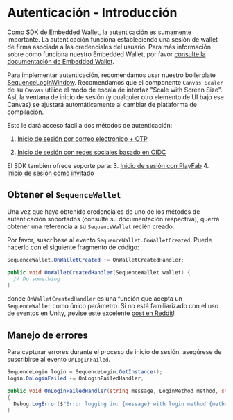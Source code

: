 # Autenticación - Introducción
Como SDK de Embedded Wallet, la autenticación es sumamente importante. La autenticación funciona estableciendo una sesión de wallet de firma asociada a las credenciales del usuario. Para más información sobre cómo funciona nuestro Embedded Wallet, por favor [consulte la documentación de Embedded Wallet](/solutions/wallets/developers/embedded-wallet/overview).

Para implementar autenticación, recomendamos usar nuestro boilerplate [SequenceLoginWindow](/sdk/unity/bootstrap_game#login).
Recomendamos que el componente `Canvas Scaler` de su `Canvas` utilice el modo de escala de interfaz "Scale with Screen Size". Así, la ventana de inicio de sesión (y cualquier otro elemento de UI bajo ese Canvas) se ajustará automáticamente al cambiar de plataforma de compilación.

Esto le dará acceso fácil a dos métodos de autenticación:
1.  [Inicio de sesión por correo electrónico + OTP](/sdk/unity/onboard/authentication/email)

2.  [Inicio de sesión con redes sociales basado en OIDC](/sdk/unity/onboard/authentication/oidc)

El SDK también ofrece soporte para:
3\.  [Inicio de sesión con PlayFab](/sdk/unity/onboard/authentication/playfab)
4. [Inicio de sesión como invitado](/sdk/unity/onboard/authentication/guest)

## Obtener el `SequenceWallet`
Una vez que haya obtenido credenciales de uno de los métodos de autenticación soportados (consulte su documentación respectiva), querrá obtener una referencia a su `SequenceWallet` recién creado.

Por favor, suscríbase al evento `SequenceWallet.OnWalletCreated`. Puede hacerlo con el siguiente fragmento de código:

```csharp
SequenceWallet.OnWalletCreated += OnWalletCreatedHandler;

public void OnWalletCreatedHandler(SequenceWallet wallet) {
  // Do something
}
```

donde `OnWalletCreatedHandler` es una función que acepta un `SequenceWallet` como único parámetro. Si no está familiarizado con el uso de eventos en Unity, ¡revise este excelente [post en Reddit](https://www.reddit.com/r/gamedev/comments/u3hz2v/how_to_use_events_a_supersimple_unity_example/)!

## Manejo de errores
Para capturar errores durante el proceso de inicio de sesión, asegúrese de suscribirse al evento `OnLoginFailed`.

```csharp
SequenceLogin login = SequenceLogin.GetInstance();
login.OnLoginFailed += OnLoginFailedHandler;

public void OnLoginFailedHandler(string message, LoginMethod method, string email, List<LoginMethod> loginMethods = default)
{
  Debug.LogError($"Error logging in: {message} with login method {method} and email {email}");
}
```